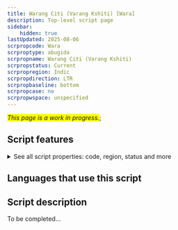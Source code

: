 ```yaml
---
title: Warang Citi (Varang Kshiti) [Wara]
description: Top-level script page
sidebar:
    hidden: true
lastUpdated: 2025-08-06
scrpropcode: Wara
scrproptype: abugida
scrpropname: Warang Citi (Varang Kshiti)
scrpropstatus: Current
scrpropregion: Indic
scrpropdirection: LTR
scrpropbaseline: bottom
scrpropcase: no
scrpropwspace: unspecified
---
```


<span style='background-color:yellow'>_This page is a work in progress._</span>;


## Script features

<details>
<summary> See all script properties: code, region, status and more</summary>
<ScriptInfo />
</details>

## Languages that use this script

<WsList script='Wara' wsMax='5' />

## Script description

To be completed...

